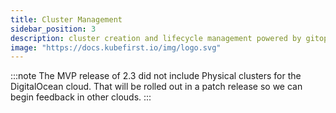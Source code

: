 ```yaml
---
title: Cluster Management
sidebar_position: 3
description: cluster creation and lifecycle management powered by gitops
image: "https://docs.kubefirst.io/img/logo.svg"
---
```


:::note
The MVP release of 2.3 did not include Physical clusters for the DigitalOcean cloud. That will be rolled out in a patch release so we can begin feedback in other clouds.
:::


<CLUSTERS />
